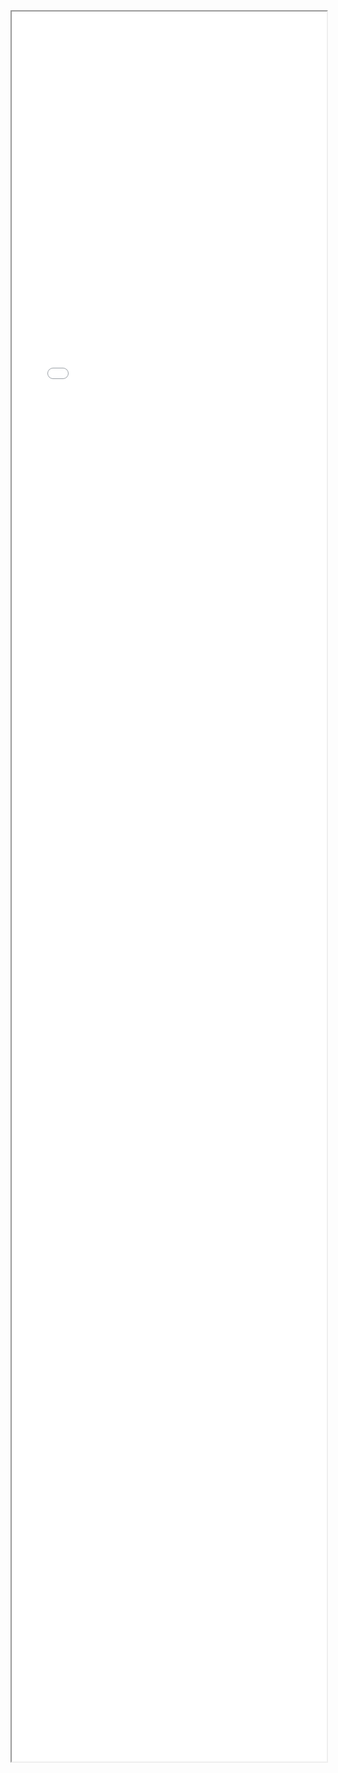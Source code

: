 <iframe style="width:100%; height: 70vh;" src="html/map_liverpool_2017_residence_pct.html" title="Map"></iframe>
